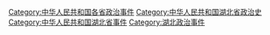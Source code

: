 [[Category:中华人民共和国各省政治事件|Category:中华人民共和国各省政治事件]]
[[Category:中华人民共和国湖北省政治史|Category:中华人民共和国湖北省政治史]]
[[Category:中华人民共和国湖北省事件|Category:中华人民共和国湖北省事件]]
[[Category:湖北政治事件|Category:湖北政治事件]]